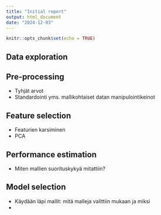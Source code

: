 ```yaml
---
title: "Initial report"
output: html_document
date: "2024-12-03"
---
```


```r
knitr::opts_chunk$set(echo = TRUE)
```

## Data exploration

## Pre-processing
- Tyhjät arvot
- Standardointi yms. mallikohtaiset datan manipulointikeinot

## Feature selection
- Featurien karsiminen
- PCA

## Performance estimation
- Miten mallien suorituskykyä mitattiin?

## Model selection
- Käydään läpi mallit: mitä malleja valittiin mukaan ja miksi
- 